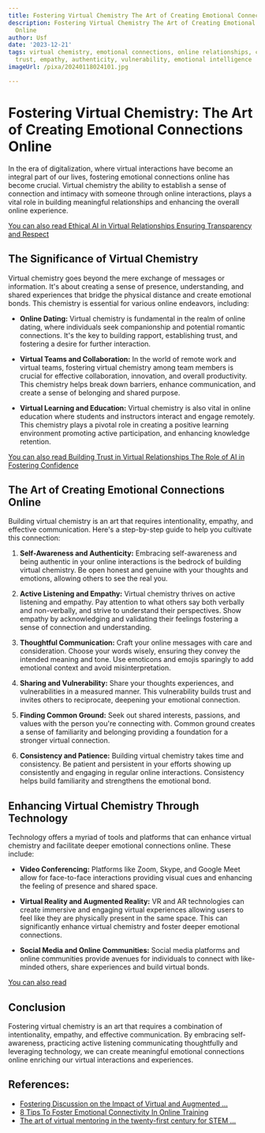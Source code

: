 ```yaml
---
title: Fostering Virtual Chemistry The Art of Creating Emotional Connections Online
description: Fostering Virtual Chemistry The Art of Creating Emotional Connections
  Online
author: Usf
date: '2023-12-21'
tags: virtual chemistry, emotional connections, online relationships, communication,
  trust, empathy, authenticity, vulnerability, emotional intelligence
imageUrl: /pixa/20240118024101.jpg

---
```

# Fostering Virtual Chemistry: The Art of Creating Emotional Connections Online

In  the era of digitalization, where  virtual  interactions have become  an integral part of our lives, fostering  emotional connections online has become crucial.  Virtual  chemistry the  ability to establish a sense of connection  and intimacy with someone through online interactions, plays a vital  role in building meaningful relationships and  enhancing the overall online experience.

[You can also read Ethical AI in Virtual Relationships Ensuring Transparency and Respect](Ethical%20AI%20in%20Virtual%20Relationships%20Ensuring%20Transparency%20and%20Respect)


## The Significance of Virtual Chemistry

Virtual chemistry goes beyond the mere  exchange of messages or information. It's about creating a  sense of presence, understanding, and shared  experiences that bridge the physical distance and create emotional bonds. This chemistry is essential for various online endeavors, including:

* **Online Dating:** Virtual  chemistry is fundamental in the realm of online dating, where individuals  seek companionship and potential romantic connections. It's the  key to building rapport, establishing trust, and fostering a desire for further interaction.


* **Virtual Teams and Collaboration:** In the world of remote work and virtual teams, fostering virtual chemistry among team members is crucial for effective collaboration, innovation, and overall  productivity. This chemistry helps break down barriers, enhance communication, and create a sense of belonging and shared  purpose.


* **Virtual Learning and Education:**  Virtual  chemistry is also vital in online education where students and instructors interact and engage remotely. This chemistry plays a pivotal role in creating a positive learning environment promoting active participation, and enhancing knowledge  retention.


[You can  also read Building Trust in Virtual Relationships The Role of AI in  Fostering Confidence](Building%20Trust%20in%20Virtual%20Relationships%20The%20Role%20of%20AI%20in%20Fostering%20Confidence)


## The Art of Creating Emotional Connections Online

Building virtual chemistry is an art that requires intentionality, empathy, and effective communication. Here's a  step-by-step guide to  help you  cultivate this connection:

1. **Self-Awareness and Authenticity:** Embracing self-awareness and  being authentic in your online interactions is the bedrock of  building virtual chemistry. Be open honest and  genuine with your thoughts and emotions, allowing others to see the real you.


2. **Active Listening and Empathy:** Virtual chemistry  thrives on active listening and empathy. Pay attention to what others say both verbally and  non-verbally, and strive to  understand  their perspectives. Show  empathy by acknowledging and validating  their feelings fostering a sense of connection and understanding.


3.  **Thoughtful  Communication:** Craft your online  messages with  care and consideration. Choose your words wisely,  ensuring they convey the intended meaning and tone. Use emoticons and emojis sparingly to add emotional context and avoid misinterpretation.


4. **Sharing  and Vulnerability:** Share your thoughts  experiences, and vulnerabilities in a measured manner. This vulnerability builds trust and  invites others to reciprocate, deepening  your emotional connection.


5. **Finding Common Ground:** Seek out shared interests, passions, and values with the person you're connecting with.  Common ground creates  a sense  of familiarity and belonging providing a foundation for a stronger virtual connection.


6. **Consistency and Patience:** Building virtual chemistry takes time and consistency. Be patient  and  persistent in your efforts showing up consistently and engaging in regular online interactions. Consistency helps build familiarity and strengthens the emotional bond.


## Enhancing Virtual Chemistry Through Technology

Technology offers a myriad of tools and platforms that can enhance virtual chemistry and facilitate deeper emotional connections online. These include:

* **Video Conferencing:** Platforms like Zoom, Skype, and Google Meet allow for face-to-face interactions providing  visual cues and enhancing the feeling of presence  and shared space.


* **Virtual Reality and Augmented Reality:** VR and AR technologies can create  immersive  and engaging virtual experiences allowing users to  feel like they are physically present in  the same  space. This can significantly enhance virtual chemistry and foster deeper emotional connections.


* **Social Media and Online Communities:**  Social media platforms and online communities provide avenues for individuals  to  connect with like-minded others, share experiences and build virtual bonds.


[You can also read ]()


## Conclusion

Fostering virtual chemistry is an art that requires a combination of intentionality,  empathy, and effective communication. By embracing self-awareness, practicing  active listening communicating thoughtfully  and leveraging technology, we can create meaningful emotional connections online enriching  our virtual interactions and experiences.

## References:
- [Fostering Discussion on the Impact of Virtual and Augmented ...](https://medium.com/age-of-awareness/fostering-discussion-on-the-impact-of-virtual-and-augmented-reality-on-stem-education-7870d1ab02dc)
- [8 Tips To Foster Emotional Connectivity In Online Training](https://elearningindustry.com/tips-foster-emotional-connectivity-online-training)
- [The art of virtual mentoring in the twenty-first century for STEM ...](https://www.nature.com/articles/s41587-020-00758-7)
